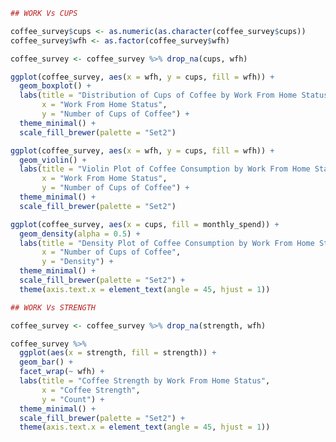 ```{r}
## WORK Vs CUPS

coffee_survey$cups <- as.numeric(as.character(coffee_survey$cups))
coffee_survey$wfh <- as.factor(coffee_survey$wfh)

coffee_survey <- coffee_survey %>% drop_na(cups, wfh)

ggplot(coffee_survey, aes(x = wfh, y = cups, fill = wfh)) +
  geom_boxplot() +
  labs(title = "Distribution of Cups of Coffee by Work From Home Status",
       x = "Work From Home Status",
       y = "Number of Cups of Coffee") +
  theme_minimal() +
  scale_fill_brewer(palette = "Set2")

ggplot(coffee_survey, aes(x = wfh, y = cups, fill = wfh)) +
  geom_violin() +
  labs(title = "Violin Plot of Coffee Consumption by Work From Home Status",
       x = "Work From Home Status",
       y = "Number of Cups of Coffee") +
  theme_minimal() +
  scale_fill_brewer(palette = "Set2")

ggplot(coffee_survey, aes(x = cups, fill = monthly_spend)) +
  geom_density(alpha = 0.5) +
  labs(title = "Density Plot of Coffee Consumption by Work From Home Status",
       x = "Number of Cups of Coffee",
       y = "Density") +
  theme_minimal() +
  scale_fill_brewer(palette = "Set2") +
  theme(axis.text.x = element_text(angle = 45, hjust = 1))
```



```{r}
## WORK Vs STRENGTH

coffee_survey <- coffee_survey %>% drop_na(strength, wfh)

coffee_survey %>%
  ggplot(aes(x = strength, fill = strength)) +
  geom_bar() +
  facet_wrap(~ wfh) +
  labs(title = "Coffee Strength by Work From Home Status",
       x = "Coffee Strength",
       y = "Count") +
  theme_minimal() +
  scale_fill_brewer(palette = "Set2") +
  theme(axis.text.x = element_text(angle = 45, hjust = 1))


```

